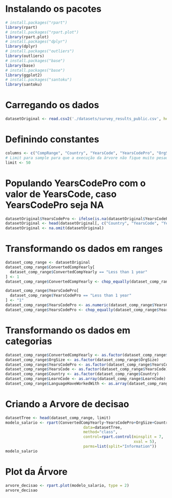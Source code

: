 # Instalando os pacotes
```r
# install.packages("rpart")
library(rpart)
# install.packages("rpart.plot")
library(rpart.plot)
# install.packages("dplyr")
library(dplyr)
# install.packages("outliers")
library(outliers)
# install.packages("base")
library(base)
# install.packages("base")
library(ggplot2)
# install.packages("santoku")
library(santoku)
```

# Carregando os dados
```r
datasetOriginal <- read.csv2('./datasets/survey_results_public.csv', header = TRUE, sep = ',')
```

# Definindo constantes
```r
columns <- c("CompRange", "Country", "YearsCode", "YearsCodePro", "OrgSize", "DevType", "EdLevel", "Age", "WorkExp", "RemoteWork", "LearnCode", "LanguageHaveWorkedWith")
# Limit para sample para que a execução da árvore não fique muito pesada
limit <- 50
```


# Populando YearsCodePro com o valor de YearsCode, caso YearsCodePro seja NA
```r
datasetOriginal$YearsCodePro <- ifelse(is.na(datasetOriginal$YearsCodePro), datasetOriginal$YearsCode, datasetOriginal$YearsCodePro)
datasetOriginal <- head(datasetOriginal[, c("Country", "YearsCode", "YearsCodePro", "OrgSize", "DevType", "EdLevel", "Age", "WorkExp", "RemoteWork", "LearnCode", "LanguageHaveWorkedWith", "ConvertedCompYearly")], nrow(datasetOriginal))
datasetOriginal <- na.omit(datasetOriginal)
```

# Transformando os dados em ranges
```r
dataset_comp_range <- datasetOriginal
dataset_comp_range$ConvertedCompYearly[
  dataset_comp_range$ConvertedCompYearly == "Less than 1 year"
] <- 1
dataset_comp_range$ConvertedCompYearly <- chop_equally(dataset_comp_range$ConvertedCompYearly, 10, raw = FALSE)

dataset_comp_range$YearsCodePro[
  dataset_comp_range$YearsCodePro == "Less than 1 year"
] <- "1"
dataset_comp_range$YearsCodePro <- as.numeric(dataset_comp_range$YearsCodePro)
dataset_comp_range$YearsCodePro <- chop_equally(dataset_comp_range$YearsCodePro, 10, raw = TRUE)

```


# Transformando os dados em categorias
```r
dataset_comp_range$ConvertedCompYearly <- as.factor(dataset_comp_range$ConvertedCompYearly)
dataset_comp_range$OrgSize <- as.factor(dataset_comp_range$OrgSize)
dataset_comp_range$YearsCodePro <- as.factor(dataset_comp_range$YearsCodePro)
dataset_comp_range$YearsCode <- as.factor(dataset_comp_range$YearsCode)
dataset_comp_range$Country <- as.factor(dataset_comp_range$Country)
dataset_comp_range$LearnCode <- as.array(dataset_comp_range$LearnCode)
dataset_comp_range$LanguageHaveWorkedWith <- as.array(dataset_comp_range$LanguageHaveWorkedWith)
```


# Criando a Arvore de decisao
```r
datasetTree <- head(dataset_comp_range, limit)
modelo_salario <- rpart(ConvertedCompYearly~YearsCodePro+OrgSize+Country,
                                  data=datasetTree,
                                  method="class",
                                  control=rpart.control(minsplit = 7,
                                                        xval = 5),
                                  parms=list(split="Information"))
modelo_salario
```


# Plot da Árvore
```r
arvore_decisao <- rpart.plot(modelo_salario, type = 2)
arvore_decisao
```
